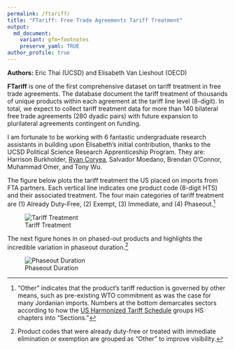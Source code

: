 ```yaml
---
permalink: /ftariff/
title: "FTariff: Free Trade Agreements Tariff Treatment"
output:
  md_document:
    variant: gfm+footnotes
    preserve_yaml: TRUE
author_profile: true
---
```


**Authors:** Eric Thai (UCSD) and Elisabeth Van Lieshout (OECD)

**FTariff** is one of the first comprehensive dataset on tariff treatment in free trade agreements. The database document the tariff treatment of thousands of unique products within each agreement at the tariff line level (8-digit). In total, we expect to collect tariff treatment data for more than 140 bilateral free trade agreements (280 dyadic pairs) with future expansion to plurilateral agreements contingent on funding.

I am fortunate to be working with 6 fantastic undergraduate research assistants in building upon Elisabeth's initial contribution, thanks to the UCSD Political Science Research Apprenticeship Program. They are: Harrison Burkholder, [Ryan Coryea](https://www.linkedin.com/in/ryan-coryea-39b507240/), Salvador Moedano, Brendan O'Connor, Muhammad Omer, and Tony Wu.

The figure below plots the tariff treatment the US placed on imports from FTA partners. Each vertical line indicates one product code (8-digit HTS) and their associated treatment. The four main categories of tariff treatment are (1) Already Duty-Free, (2) Exempt, (3) Immediate, and (4) Phaseout.[^1]

[^1]: "Other" indicates that the product's tariff reduction is governed by other means, such as pre-existing WTO commitment as was the case for many Jordanian imports. Numbers at the bottom demarcates sectors according to how the [US Harmonized Tariff Schedule](https://hts.usitc.gov/) groups HS chapters into "Sections."

![Tariff Treatment](/images/ftariff/treatment_ticks.jpg)

The next figure hones in on phased-out products and highlights the incredible variation in phaseout duration.[^2]

[^2]: Product codes that were already duty-free or treated with immediate elimination or exemption are grouped as "Other" to improve visibility.

![Phaseout Duration](/images/ftariff/phaseout_ticks.jpg)
